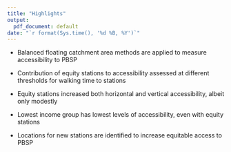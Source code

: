 ```yaml
---
title: "Highlights"
output:
  pdf_document: default
date: "`r format(Sys.time(), '%d %B, %Y')`"
---
```


* Balanced floating catchment area methods are applied to measure accessibility to PBSP

* Contribution of equity stations to accessibility assessed at different thresholds for walking time to stations

* Equity stations increased both horizontal and vertical accessibility, albeit only modestly

* Lowest income group has lowest levels of accessibility, even with equity stations

* Locations for new stations are identified to increase equitable access to PBSP
